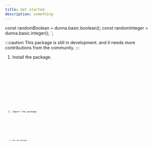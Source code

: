 ```yaml
---
title: Get started
description: something
---
```



const randomBoolean = dunna.basic.boolean();
const randomInteger = dunna.basic.integer();
`;

:::caution
This package is still in development. and it needs more contributions from the community.
:::

<Steps>

1. Install the package.

   <Tabs>
     <TabItem label="npm">
       <Code code="npm install dunna" lang="bash" />
     </TabItem>
     <TabItem label="yarn">
       <Code code="yarn add dunna" lang="bash" />
     </TabItem>
     <TabItem label="pnpm">
       <Code code="pnpm add dunna" lang="bash" />
     </TabItem>
     <TabItem label="bun">
       <Code code="bun add dunna" lang="bash" />
     </TabItem>
   </Tabs>

2. Import the package.

   <Tabs>
     <TabItem label="ESM">
       <Code code="import { dunna } from 'dunna'" lang="js" />
     </TabItem>
     <TabItem label="CommonJS">
       <Code code="const dunna = require('dunna').default;" lang="js" />
     </TabItem>
   </Tabs>

3. Use the package.

   <Code code={usageCode} lang="js" />

</Steps>

